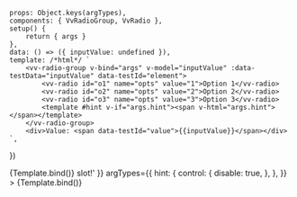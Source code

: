 
<Meta
	title="Components/RadioGroup/Slots"
	component={VvRadioGroup}
	args={defaultArgs}
	argTypes={argTypes}
/>

	props: Object.keys(argTypes),
	components: { VvRadioGroup, VvRadio },
	setup() {
		return { args }
	},
	data: () => ({ inputValue: undefined }),
	template: /*html*/ `
		<vv-radio-group v-bind="args" v-model="inputValue" :data-testData="inputValue" data-testId="element">
			<vv-radio id="o1" name="opts" value="1">Option 1</vv-radio>
			<vv-radio id="o2" name="opts" value="2">Option 2</vv-radio>
			<vv-radio id="o3" name="opts" value="3">Option 3</vv-radio>
			<template #hint v-if="args.hint"><span v-html="args.hint"></span></template>
		</vv-radio-group>
		<div>Value: <span data-testId="value">{{inputValue}}</span></div>
	`,
})

<Canvas>
	<Story
		name="Default"
		play={defaultTest}
		argTypes={{
			options: {
				control: {
					disable: true,
				},
			},
			default: {
				control: {
					disable: true,
				},
			},
		}}
	>
		{Template.bind()}
	</Story>
</Canvas>

<Canvas>
	<Story
		name="Hint"
		play={defaultTest}
		args={{ hint: 'Hint <em class="italic">slot!</em>' }}
		argTypes={{
			hint: {
				control: {
					disable: true,
				},
			},
		}}
	>
		{Template.bind()}
	</Story>
</Canvas>
